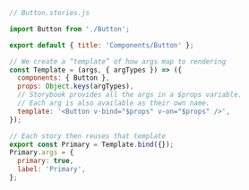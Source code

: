 ```js
// Button.stories.js

import Button from './Button';

export default { title: 'Components/Button' };

// We create a “template” of how args map to rendering
const Template = (args, { argTypes }) => ({
  components: { Button },
  props: Object.keys(argTypes),
  // Storybook provides all the args in a $props variable.
  // Each arg is also available as their own name.
  template: '<Button v-bind="$props" v-on="$props" />',
});

// Each story then reuses that template
export const Primary = Template.bind({});
Primary.args = {
  primary: true,
  label: 'Primary',
};
```
